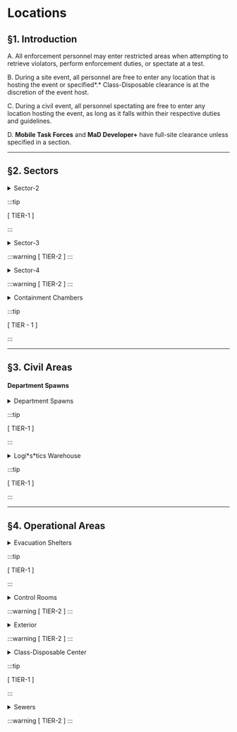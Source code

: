 # Locations

## §1. Introduction

A. All enforcement personnel may enter restricted areas when attempting to retrieve violators, perform enforcement duties, or spectate at a test.

B. During a site event, all personnel are free to enter any location that is hosting the event or specified*.* Class-Disposable clearance is at the discretion of the event host.&#x20;

C. During a civil event, all personnel spectating are free to enter any location hosting the event, as long as it falls within their respective duties and guidelines.

D. **Mobile Task Forces** and **MaD Developer+** have full-site clearance unless specified in a section.&#x20;

***

## §2. Sectors&#x20;

<details>
  <summary>Sector-2 </summary>

  - All combatives may enter freely.

  - **Level-III+** may enter within reason, with a combative escort.

  - Quality Assurance Testers may enter freely.
</details>

:::tip

\[ TIER-1 ]

:::

<details>
  <summary>Sector-3</summary>

  - **Level-IV+** may enter within reason, with a combative escort.

  - Quality Assurance Testers may enter if granted by Senior QAT+ and supervised by said person.

  <!---->

  - **Lieutenant+** of SD may freely enter to sweep for Class-Disposables.\
    \- Other SD personnel may be authorized to enter for sweeping while under supervision by the authorized personnel.

  - &#x20;SRU, Frogmen, Spetsnaz, and CM may enter freely to sweep for Class-Disposables.\
    \-  SRU may also enter when assisting MTF in recontainment.

  - Federal Protective Service (FSO) may enter while guarding a VIP.&#x20;
</details>

:::warning
\[ TIER-2 ]
:::

<details>
  <summary>Sector-4</summary>

  - **Level-V+** may enter within reason, with a combative escort.

  <!---->

  - SRU may enter if a Class-Disposable is reported inside or when assisting MTF in recontainment.

  - CM and Spetsnaz may enter if accompanying a cleared combative for medical support.

  - Quality Assurance Testers may enter if granted by Senior Developer+ and supervised by said person.
</details>

:::warning
\[ TIER-2 ]
:::

<details>
  <summary>Containment Chambers</summary>

  > **To prevent loopholing, the Investigations & Enforcement Service may use discretion to determine what is considered the outer containment chambers.**



  - **Level-III+** personnel may enter SCP-999’s containment chamber with a cleared combative escort.

  <!---->

  - Non-MTF combatives may enter when requested by a researcher conducting a test or when there are unauthorized Class-Disposables.&#x20;

  - ScD personnel may enter *stationary* SCP inner containment chambers, assuming there is no threat. They may also enter containment chambers with a *clearly marked hazard line*, and may not go past it.

  - MD personnel may enter when performing a psychiatric evaluation of an AAT-controlled anomaly while being escorted by valid recontainment units.

  - L\&E personnel may enter for inspections as long as they have a combative escort.

  **Personnel who enter the Inner Containment Chambers will receive a Tier-2 sentence.**\

</details>

:::tip

\[ TIER - 1 ]

:::



***

## §3. Civil Areas

#### Department Spawns

<details>
  <summary>Department Spawns</summary>

  - The department that spawns in said room(s) may enter freely.

  - Combatives may only enter to terminate unauthorized Class-Disposables or to recontain/guard SCPs.&#x20;

  - Personnel permitted by the respective high command may enter freely.\
    \- Department Assistant Director (or equivalent)+ and GRU Colonel+ may grant permission.

  - L\&E may enter when performing their duty and must be escorted by a member of said department.

  > **Depending on where a hallway leads, and where it originates, tertiary hallways can be considered an extension of a department spawn.**
  >
  > Personnel are permitted to be in the reception of the Science & Medical Wing.


</details>

:::tip

\[ TIER-1 ]

:::

<details>
  <summary>Logi*s*tics Warehouse</summary>

  - **Level-III+** may enter freely.

  - All **Departmental** personnel, **including Groups of Interest**, may enter freely.

    > The staircase room leading to the Logistics Warehouse is included as part of the Logistics Warehouse.
    >
    > The Logistics and Engineering morph room counts as a Department Spawn.
</details>

:::tip

\[ TIER-1 ]&#x20;

:::

***

## §4. Operational Areas

<details>
  <summary>Evacuation Shelters</summary>

  - **Level-V**+ personnel are granted permanent access to enter both of the Evacuation Shelters freely.

  <!---->

  - During an **on-site emergency**, all personnel are required to enter the **Breach Shelter**.\
    \- Combatives are exempt. \
    \-L\&E personnel may leave to perform their duties if required, and require a combative escort accompanying them.

  - During a **Nuclear Detonation**, all personnel are authorized to enter the **Nuclear Shelter**.

  - L\&E personnel may enter both shelters when performing their respective duties.&#x20;

  > Enforcement entities or members of the O5 Council may order others to leave both of the Evacuation Shelters for the sake of confidentiality if a on-site emergency isn’t taking place.
  >
  > **Level-V+ or all enforcement may grant anyone permission to enter the breach shelter at any given moment.**

  *Unauthorized personnel entering the Nuclear Shelter will receive a **Tier-2 sentence.***
</details>

:::tip

\[ TIER-1 ]

:::

<details>
  <summary>Control Rooms</summary>

  - **Level-IV+** may enter freely.

  - Combatives may enter only if there is a Class-Disposable present.

  - MaD may enter freely.

  - FSO and L\&E may enter when performing their respective duties.&#x20;
</details>

:::warning
\[ TIER-2 ]
:::

<details>
  <summary>Exterior</summary>

  - &#x20;**Lieutenant+** of SD may freely enter.\
    \- Other SD personnel may be authorized to enter for sweeping while under supervision by the authorized personnel.\
    \- SRU and CM may enter freely.

  - Allied/Neutral GOIs and Quality Assurance Testers may enter freely.

  - DEA personnel may freely enter to conduct a tour.

    > The control room to open the Blast Doors is included in this code.
    >
    > The Exterior counts as the docks outside of GRU spawn, the docks past the two blast doors, and the blast doors themselves.
</details>

:::warning
\[ TIER-2 ]
:::

<details>
  <summary>Class-Disposable Center</summary>

  - All combatives may enter freely.

  - All enforcement personnel and Quality Assurance Testers may enter the catwalk freely.&#x20;

    ***

  - **Level-0+** may enter the upper viewing area freely.

  - **Level-II+** may enter all viewing areas freely.

  - **Level-IV+** personnel may enter the catwalk freely.

  - **Level-V+** personnel may go on the ground floor freely.

    ***

    - Civil personnel may enter the Ground Floor *behind* the termination line if a request for Class-Disposables has not been met 2 minutes after request.\
      \- DEA may enter behind anytime, as long as they are professional and mature.

    - L\&E may enter when performing duties with a combative escort.

    - Quality Assurance Testers may enter the Ground Floor if granted permission by **Senior QAT+** and supervised by said person.

      > Non-combatives are to remain out of combative crossfire as to ensure their safety.
      >
      > Personnel are not permitted to enter past the second door of the Class-Disposable Den.

      *Unauthorized personnel who enter the Ground Floor and its extensions will receive a **Tier-2 sentence.***


</details>

:::tip

\[ TIER-1 ]

:::

<details>
  <summary>Sewers</summary>

  - Combatives may enter freely.

  - Quality Assurance Testers may enter if granted permission by **Senior QAT+** and supervised by said person.
</details>

:::warning
\[ TIER-2 ]
:::
